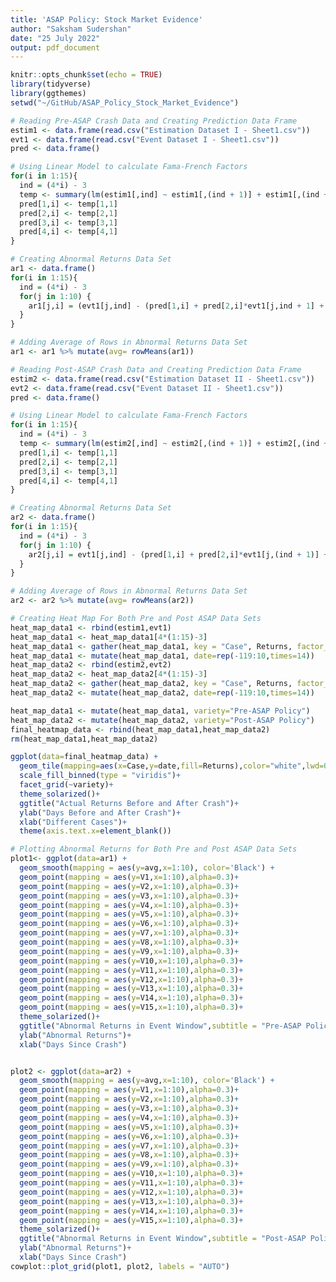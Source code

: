 ```yaml
---
title: 'ASAP Policy: Stock Market Evidence'
author: "Saksham Sudershan"
date: "25 July 2022"
output: pdf_document
---
```


```r
knitr::opts_chunk$set(echo = TRUE)
library(tidyverse)
library(ggthemes)
setwd("~/GitHub/ASAP_Policy_Stock_Market_Evidence")
```

```r
# Reading Pre-ASAP Crash Data and Creating Prediction Data Frame
estim1 <- data.frame(read.csv("Estimation Dataset I - Sheet1.csv"))
evt1 <- data.frame(read.csv("Event Dataset I - Sheet1.csv"))
pred <- data.frame()

# Using Linear Model to calculate Fama-French Factors
for(i in 1:15){
  ind = (4*i) - 3
  temp <- summary(lm(estim1[,ind] ~ estim1[,(ind + 1)] + estim1[,(ind + 2)] + estim1[,(ind + 3)]))$coefficients
  pred[1,i] <- temp[1,1]
  pred[2,i] <- temp[2,1]
  pred[3,i] <- temp[3,1]
  pred[4,i] <- temp[4,1]
}

# Creating Abnormal Returns Data Set
ar1 <- data.frame()
for(i in 1:15){
  ind = (4*i) - 3
  for(j in 1:10) {
    ar1[j,i] = (evt1[j,ind] - (pred[1,i] + pred[2,i]*evt1[j,ind + 1] + pred[3,i]*evt1[j,(ind + 2)] + pred[4,i]*evt1[j,(ind + 3)]))
  }
}

# Adding Average of Rows in Abnormal Returns Data Set
ar1 <- ar1 %>% mutate(avg= rowMeans(ar1))

# Reading Post-ASAP Crash Data and Creating Prediction Data Frame
estim2 <- data.frame(read.csv("Estimation Dataset II - Sheet1.csv"))
evt2 <- data.frame(read.csv("Event Dataset II - Sheet1.csv"))
pred <- data.frame()

# Using Linear Model to calculate Fama-French Factors
for(i in 1:15){
  ind = (4*i) - 3
  temp <- summary(lm(estim2[,ind] ~ estim2[,(ind + 1)] + estim2[,(ind + 2)] + estim2[,(ind + 3)]))$coefficients
  pred[1,i] <- temp[1,1]
  pred[2,i] <- temp[2,1]
  pred[3,i] <- temp[3,1]
  pred[4,i] <- temp[4,1]
}

# Creating Abnormal Returns Data Set
ar2 <- data.frame()
for(i in 1:15){
  ind = (4*i) - 3
  for(j in 1:10) {
    ar2[j,i] = evt1[j,ind] - (pred[1,i] + pred[2,i]*evt1[j,(ind + 1)] + pred[3,i]*evt1[j,(ind + 2)] + pred[4,i]*evt1[j,(ind + 3)])
  }
}

# Adding Average of Rows in Abnormal Returns Data Set
ar2 <- ar2 %>% mutate(avg= rowMeans(ar2))

```

```r
# Creating Heat Map For Both Pre and Post ASAP Data Sets
heat_map_data1 <- rbind(estim1,evt1)
heat_map_data1 <- heat_map_data1[4*(1:15)-3]
heat_map_data1 <- gather(heat_map_data1, key = "Case", Returns, factor_key = TRUE)
heat_map_data1 <- mutate(heat_map_data1, date=rep(-119:10,times=14))
heat_map_data2 <- rbind(estim2,evt2)
heat_map_data2 <- heat_map_data2[4*(1:15)-3]
heat_map_data2 <- gather(heat_map_data2, key = "Case", Returns, factor_key = TRUE)
heat_map_data2 <- mutate(heat_map_data2, date=rep(-119:10,times=14))

heat_map_data1 <- mutate(heat_map_data1, variety="Pre-ASAP Policy")
heat_map_data2 <- mutate(heat_map_data2, variety="Post-ASAP Policy")
final_heatmap_data <- rbind(heat_map_data1,heat_map_data2)
rm(heat_map_data1,heat_map_data2)

ggplot(data=final_heatmap_data) + 
  geom_tile(mapping=aes(x=Case,y=date,fill=Returns),color="white",lwd=0.5)+
  scale_fill_binned(type = "viridis")+
  facet_grid(~variety)+
  theme_solarized()+
  ggtitle("Actual Returns Before and After Crash")+
  ylab("Days Before and After Crash")+
  xlab("Different Cases")+
  theme(axis.text.x=element_blank())

# Plotting Abnormal Returns for Both Pre and Post ASAP Data Sets
plot1<- ggplot(data=ar1) +
  geom_smooth(mapping = aes(y=avg,x=1:10), color='Black') +
  geom_point(mapping = aes(y=V1,x=1:10),alpha=0.3)+
  geom_point(mapping = aes(y=V2,x=1:10),alpha=0.3)+
  geom_point(mapping = aes(y=V3,x=1:10),alpha=0.3)+
  geom_point(mapping = aes(y=V4,x=1:10),alpha=0.3)+
  geom_point(mapping = aes(y=V5,x=1:10),alpha=0.3)+
  geom_point(mapping = aes(y=V6,x=1:10),alpha=0.3)+
  geom_point(mapping = aes(y=V7,x=1:10),alpha=0.3)+
  geom_point(mapping = aes(y=V8,x=1:10),alpha=0.3)+
  geom_point(mapping = aes(y=V9,x=1:10),alpha=0.3)+
  geom_point(mapping = aes(y=V10,x=1:10),alpha=0.3)+
  geom_point(mapping = aes(y=V11,x=1:10),alpha=0.3)+
  geom_point(mapping = aes(y=V12,x=1:10),alpha=0.3)+
  geom_point(mapping = aes(y=V13,x=1:10),alpha=0.3)+
  geom_point(mapping = aes(y=V14,x=1:10),alpha=0.3)+
  geom_point(mapping = aes(y=V15,x=1:10),alpha=0.3)+
  theme_solarized()+
  ggtitle("Abnormal Returns in Event Window",subtitle = "Pre-ASAP Policy")+
  ylab("Abnormal Returns")+
  xlab("Days Since Crash")


plot2 <- ggplot(data=ar2) +
  geom_smooth(mapping = aes(y=avg,x=1:10), color='Black') +
  geom_point(mapping = aes(y=V1,x=1:10),alpha=0.3)+
  geom_point(mapping = aes(y=V2,x=1:10),alpha=0.3)+
  geom_point(mapping = aes(y=V3,x=1:10),alpha=0.3)+
  geom_point(mapping = aes(y=V4,x=1:10),alpha=0.3)+
  geom_point(mapping = aes(y=V5,x=1:10),alpha=0.3)+
  geom_point(mapping = aes(y=V6,x=1:10),alpha=0.3)+
  geom_point(mapping = aes(y=V7,x=1:10),alpha=0.3)+
  geom_point(mapping = aes(y=V8,x=1:10),alpha=0.3)+
  geom_point(mapping = aes(y=V9,x=1:10),alpha=0.3)+
  geom_point(mapping = aes(y=V10,x=1:10),alpha=0.3)+
  geom_point(mapping = aes(y=V11,x=1:10),alpha=0.3)+
  geom_point(mapping = aes(y=V12,x=1:10),alpha=0.3)+
  geom_point(mapping = aes(y=V13,x=1:10),alpha=0.3)+
  geom_point(mapping = aes(y=V14,x=1:10),alpha=0.3)+
  geom_point(mapping = aes(y=V15,x=1:10),alpha=0.3)+
  theme_solarized()+
  ggtitle("Abnormal Returns in Event Window",subtitle = "Post-ASAP Policy")+
  ylab("Abnormal Returns")+
  xlab("Days Since Crash")
cowplot::plot_grid(plot1, plot2, labels = "AUTO")
```
